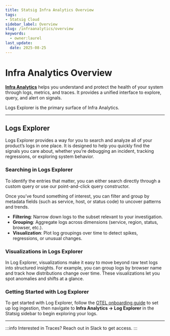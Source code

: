 ```yaml
---
title: Statsig Infra Analytics Overview
tags:
- Statsig Cloud 
sidebar_label: Overview
slug: /infraanalytics/overview
keywords:
  - owner:laurel
last_update:
  date: 2025-08-25
---
```


# Infra Analytics Overview

**[Infra Analytics](https://statsig.com/infra-analytics)** helps you understand and protect the health of your system through logs, metrics, and traces. It provides a unified interface to explore, query, and alert on signals.

Logs Explorer is the primary surface of Infra Analytics.

---
## Logs Explorer  

Logs Explorer provides a way for you to search and analyze all of your product’s logs in one place. It is designed to help you quickly find the signals you care about, whether you’re debugging an incident, tracking regressions, or exploring system behavior.  

### Searching in Logs Explorer  
To identify the entries that matter, you can either search directly through a custom query or use our point-and-click query constructor. 

Once you’ve found something of interest, you can filter and group by metadata fields (such as service, host, or status code) to uncover patterns and trends.  
- **Filtering**: Narrow down logs to the subset relevant to your investigation.  
- **Grouping**: Aggregate logs across dimensions (service, region, status, browser, etc.).  
- **Visualization**: Plot log groupings over time to detect spikes, regressions, or unusual changes.  

### Visualizations in Logs Explorer  
In Log Explorer, visualizations make it easy to move beyond raw text logs into structured insights. For example, you can group logs by browser name and track how distributions change over time. These visualizations let you spot anomalies and shifts at a glance.  

### Getting Started with Log Explorer  
To get started with Log Explorer, follow the [OTEL onboarding guide](/server/concepts/open_telemetry) to set up log ingestion, then navigate to **Infra Analytics → Log Explorer** in the Statsig sidebar to begin exploring your logs. 

---
:::info
Interested in Traces? Reach out in Slack to get access.
:::